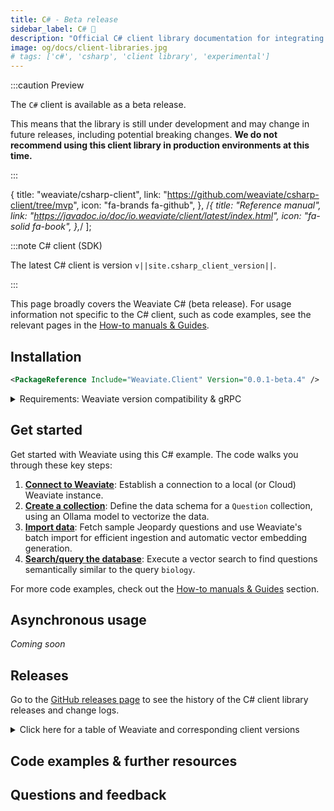 ```yaml
---
title: C# - Beta release
sidebar_label: C# 🚧
description: "Official C# client library documentation for integrating Weaviate with .NET applications and services."
image: og/docs/client-libraries.jpg
# tags: ['c#', 'csharp', 'client library', 'experimental']
---
```



:::caution Preview

The `C#` client is available as a beta release.<br/>

This means that the library is still under development and may change in future releases, including potential breaking changes.
**We do not recommend using this client library in production environments at this time.**

:::

  {
    title: "weaviate/csharp-client",
    link: "https://github.com/weaviate/csharp-client/tree/mvp",
    icon: "fa-brands fa-github",
  },
  /*{
    title: "Reference manual",
    link: "https://javadoc.io/doc/io.weaviate/client/latest/index.html",
    icon: "fa-solid fa-book",
  },*/
];

:::note C# client (SDK)

The latest C# client is version `v||site.csharp_client_version||`.

<QuickLinks items={csharpCardsData} />

:::

This page broadly covers the Weaviate C# (beta release). For usage information not specific to the C# client, such as code examples, see the relevant pages in the [How-to manuals & Guides](../../guides.mdx).

## Installation

```xml
<PackageReference Include="Weaviate.Client" Version="0.0.1-beta.4" />
```

<details>
  <summary>Requirements:  Weaviate version compatibility & gRPC</summary>

#### Weaviate version compatibility

The C# client requires Weaviate `1.33.0` or higher. Generally, we encourage you to use the latest version of the C# client and the Weaviate Database.

#### gRPC

The C# client uses remote procedure calls (RPCs) under-the-hood. Accordingly, a port for gRPC must be open to your Weaviate server.

<details>
  <summary>docker-compose.yml example</summary>

If you are running Weaviate with Docker, you can map the default port (`50051`) by adding the following to your `docker-compose.yml` file:

```yaml
ports:
  - 8080:8080
  - 50051:50051
```

</details>
</details>

## Get started


<BasicPrereqs />

Get started with Weaviate using this C# example. The code walks you through these key steps:

1. **[Connect to Weaviate](docs/weaviate/connections/index.mdx)**: Establish a connection to a local (or Cloud) Weaviate instance.
1. **[Create a collection](../../manage-collections/index.mdx)**: Define the data schema for a `Question` collection, using an Ollama model to vectorize the data.
1. **[Import data](../../manage-objects/import.mdx)**: Fetch sample Jeopardy questions and use Weaviate's batch import for efficient ingestion and automatic vector embedding generation.
1. **[Search/query the database](../../search/index.mdx)**: Execute a vector search to find questions semantically similar to the query `biology`.

<Tabs groupId="languages">
  <TabItem value="csharp" label="C# (Beta)">
    <FilteredTextBlock
      text={CSharpCode}
      startMarker="// START GetStarted"
      endMarker="// END GetStarted"
      language="csharp"
    />
  </TabItem>
</Tabs>

For more code examples, check out the [How-to manuals & Guides](../../guides.mdx) section.

## Asynchronous usage

_Coming soon_

<!-- TODO[g-despot] Add section -->

## Releases

Go to the [GitHub releases page](https://github.com/weaviate/csharp-client/releases) to see the history of the C# client library releases and change logs.

<details>
  <summary>Click here for a table of Weaviate and corresponding client versions</summary>


<ReleaseHistory />

</details>

## Code examples & further resources


<CodeExamples />

## Questions and feedback


<DocsFeedback />
